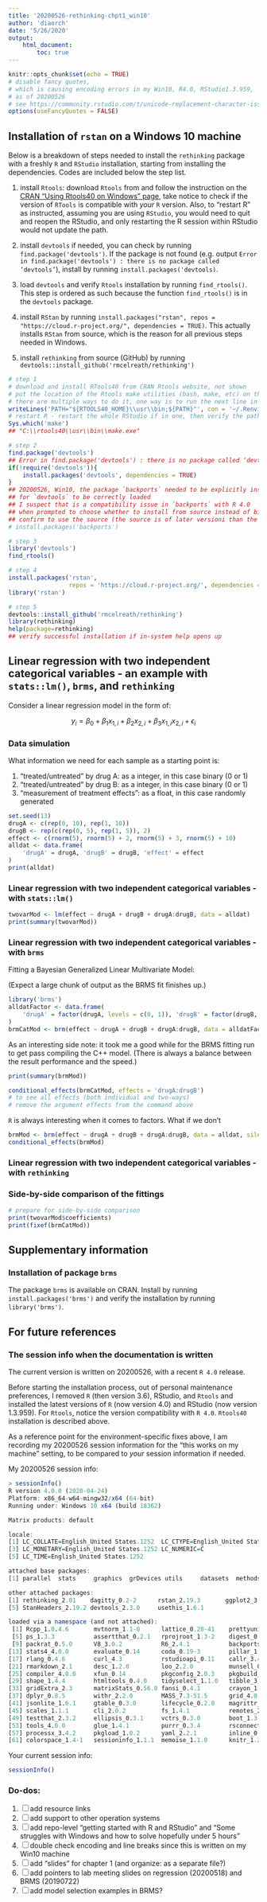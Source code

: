 ```yaml
---
title: '20200526-rethinking-chpt1_win10'
author: 'diaorch'
date: '5/26/2020'
output: 
    html_document: 
        toc: true
---
```


```r
knitr::opts_chunk$set(echo = TRUE)
# disable fancy quotes, 
# which is causing encoding errors in my Win10, R4.0, RStudio1.3.959, 
# as of 20200526
# see https://community.rstudio.com/t/unicode-replacement-character-issue-in-rstudio-only-within-r-markdown-files/7621/9
options(useFancyQuotes = FALSE)
```

## Installation of `rstan` on a Windows 10 machine

Below is a breakdown of steps needed to install the `rethinking` package with a freshly `R` and `RStudio` installation, starting from installing the dependencies. Codes are included below the step list.

1. install `Rtools`: download `Rtools` from and follow the instruction on the [CRAN "Using Rtools40 on Windows" page](https://cran.r-project.org/bin/windows/Rtools/), take notice to check if the version of `RTools` is compatible with *your* `R` version. Also, to "restart R" as instructed, assuming you are using `RStudio`, you would need to quit and reopen the RStudio, and only restarting the R session within RStudio would not update the path. 

2. install `devtools` if needed, you can check by running `find.package('devtools')`. If the package is not found (e.g. output `Error in find.package('devtools') : there is no package called ‘devtools’`), install by running `install.packages('devtools)`.

3. load `devtools` and verify `Rtools` installation by running `find_rtools()`. This step is ordered as such because the function `find_rtools()` is in the `devtools` package.

4. install `RStan` by running `install.packages("rstan", repos = "https://cloud.r-project.org/", dependencies = TRUE)`. This actually installs `RStan` from source, which is the reason for all previous steps needed in Windows.

5. install `rethinking` from source (GitHub) by running `devtools::install_github('rmcelreath/rethinking')`

```r
# step 1
# download and install RTools40 from CRAN Rtools website, not shown
# put the location of the Rtools make utilities (bash, make, etc) on the PATH
# there are multiple ways to do it, one way is to run the next line in R
writeLines('PATH="${RTOOLS40_HOME}\\usr\\bin;${PATH}"', con = '~/.Renviron')
# restart R - restart the whole RStudio if in one, then verify the path
Sys.which('make')
## "C:\\rtools40\\usr\\bin\\make.exe"

# step 2
find.package('devtools')
## Error in find.package('devtools') : there is no package called ‘devtools’
if(!require('devtools')){
    install.packages('devtools', dependencies = TRUE)
}
## 20200526, Win10, the package `backports` needed to be explicitly installed 
## for `devtools` to be correctly loaded
## I suspect that is a compatibility issue in `backports` with R 4.0
## when prompted to choose whether to install from source instead of binary, 
## confirm to use the source (the source is of later versioni than the binary)
# install.packages('backports')

# step 3
library('devtools')
find_rtools()

# step 4
install.packages('rstan', 
                 repos = 'https://cloud.r-project.org/', dependencies = TRUE)
library('rstan')

# step 5
devtools::install_github('rmcelreath/rethinking')
library(rethinking)
help(package=rethinking)
## verify successful installation if in-system help opens up
```

## Linear regression with two independent categorical variables - an example with `stats::lm()`, `brms`, and `rethinking`

Consider a linear regression model in the form of: 

$$
y_i = \beta_0 + \beta_1 x_{1,i} + \beta_2 x_{2,i} + \beta_3 x_{1,i} x_{2,i} + \epsilon_{i}
$$

### Data simulation

What information we need for each sample as a starting point is:

1. "treated/untreated" by drug A: as a integer, in this case binary (0 or 1) 
2. "treated/untreated" by drug B: as a integer, in this case binary (0 or 1) 
3. "measurement of treatment effects": as a float, in this case randomly generated

``` r
set.seed(13)
drugA <- c(rep(0, 10), rep(1, 10))
drugB <- rep(c(rep(0, 5), rep(1, 5)), 2)
effect <- c(rnorm(5), rnorm(5) + 2, rnorm(5) + 3, rnorm(5) + 10)
alldat <- data.frame(
    'drugA' = drugA, 'drugB' = drugB, 'effect' = effect
)
print(alldat)
```

### Linear regression with two independent categorical variables - with `stats::lm()`

```r
twovarMod <- lm(effect ~ drugA + drugB + drugA:drugB, data = alldat)
print(summary(twovarMod))
```

### Linear regression with two independent categorical variables - with `brms`

Fitting a Bayesian Generalized Linear Multivariate Model:

(Expect a large chunk of output as the BRMS fit finishes up.)

```r
library('brms')
alldatFactor <- data.frame(
    'drugA' = factor(drugA, levels = c(0, 1)), 'drugB' = factor(drugB, levels = c(0, 1)), 'effect' = effect
)
brmCatMod <- brm(effect ~ drugA + drugB + drugA:drugB, data = alldatFactor)
```

As an interesting side note: it took me a good while for the BRMS fitting run to get pass compiling the C++ model. (There is always a balance between the result performance and the speed.)

```r
print(summary(brmMod))
```

```r
conditional_effects(brmCatMod, effects = 'drugA:drugB')
# to see all effects (both individual and two-ways)
# remove the argument effects from the command above
```

`R` is always interesting when it comes to factors. What if we don't

```r
brmMod <- brm(effect ~ drugA + drugB + drugA:drugB, data = alldat, silent = TRUE)
conditional_effects(brmMod)
```

### Linear regression with two independent categorical variables - with `rethinking`

### Side-by-side comparison of the fittings

```r
# prepare for side-by-side comparison
print(twovarMod$coefficients)
print(fixef(brmCatMod))
```

## Supplementary information

### Installation of package `brms`

The package `brms` is available on CRAN. Install by running `install.packages('brms')` and verify the installation by running `library('brms')`. 

## For future references

### The session info when the documentation is written

The current version is written on 20200526, with a recent `R 4.0` release.

Before starting the installation process, out of personal maintenance preferences, I removed `R` (then version 3.6), RStudio, and `Rtools` and installed the latest versions of `R` (now version 4.0) and RStudio (now version 1.3.959). For `Rtools`, notice the version compatibility with `R 4.0`. `Rtools40` installation is described above.

As a reference point for the environment-specific fixes above, I am recording my 20200526 session information for the "this works on my machine" setting, to be compared to *your* session information if needed.

My 20200526 session info:

``` r
> sessionInfo()
R version 4.0.0 (2020-04-24)
Platform: x86_64-w64-mingw32/x64 (64-bit)
Running under: Windows 10 x64 (build 18362)

Matrix products: default

locale:
[1] LC_COLLATE=English_United States.1252  LC_CTYPE=English_United States.1252   
[3] LC_MONETARY=English_United States.1252 LC_NUMERIC=C                          
[5] LC_TIME=English_United States.1252    

attached base packages:
[1] parallel  stats     graphics  grDevices utils     datasets  methods   base     

other attached packages:
[1] rethinking_2.01    dagitty_0.2-2      rstan_2.19.3       ggplot2_3.3.0     
[5] StanHeaders_2.19.2 devtools_2.3.0     usethis_1.6.1     

loaded via a namespace (and not attached):
 [1] Rcpp_1.0.4.6       mvtnorm_1.1-0      lattice_0.20-41    prettyunits_1.1.1 
 [5] ps_1.3.3           assertthat_0.2.1   rprojroot_1.3-2    digest_0.6.25     
 [9] packrat_0.5.0      V8_3.0.2           R6_2.4.1           backports_1.1.7   
[13] stats4_4.0.0       evaluate_0.14      coda_0.19-3        pillar_1.4.4      
[17] rlang_0.4.6        curl_4.3           rstudioapi_0.11    callr_3.4.3       
[21] rmarkdown_2.1      desc_1.2.0         loo_2.2.0          munsell_0.5.0     
[25] compiler_4.0.0     xfun_0.14          pkgconfig_2.0.3    pkgbuild_1.0.8    
[29] shape_1.4.4        htmltools_0.4.0    tidyselect_1.1.0   tibble_3.0.1      
[33] gridExtra_2.3      matrixStats_0.56.0 fansi_0.4.1        crayon_1.3.4      
[37] dplyr_0.8.5        withr_2.2.0        MASS_7.3-51.5      grid_4.0.0        
[41] jsonlite_1.6.1     gtable_0.3.0       lifecycle_0.2.0    magrittr_1.5      
[45] scales_1.1.1       cli_2.0.2          fs_1.4.1           remotes_2.1.1     
[49] testthat_2.3.2     ellipsis_0.3.1     vctrs_0.3.0        boot_1.3-24       
[53] tools_4.0.0        glue_1.4.1         purrr_0.3.4        rsconnect_0.8.16  
[57] processx_3.4.2     pkgload_1.0.2      yaml_2.2.1         inline_0.3.15     
[61] colorspace_1.4-1   sessioninfo_1.1.1  memoise_1.1.0      knitr_1.28
```

Your current session info:

``` r
sessionInfo()
```

### Do-dos:

1. [ ] add resource links
2. [ ] add support to other operation systems
3. [ ] add repo-level "getting started with R and RStudio" and "Some struggles with Windows and how to solve hopefully under 5 hours"
4. [ ] double check encoding and line breaks since this is written on my Win10 machine
5. [ ] add "slides" for chapter 1 (and organize: as a separate file?)
6. [ ] add pointers to lab meeting slides on regression (20200518) and BRMS (20190722)
7. [ ] add model selection examples in BRMS?

